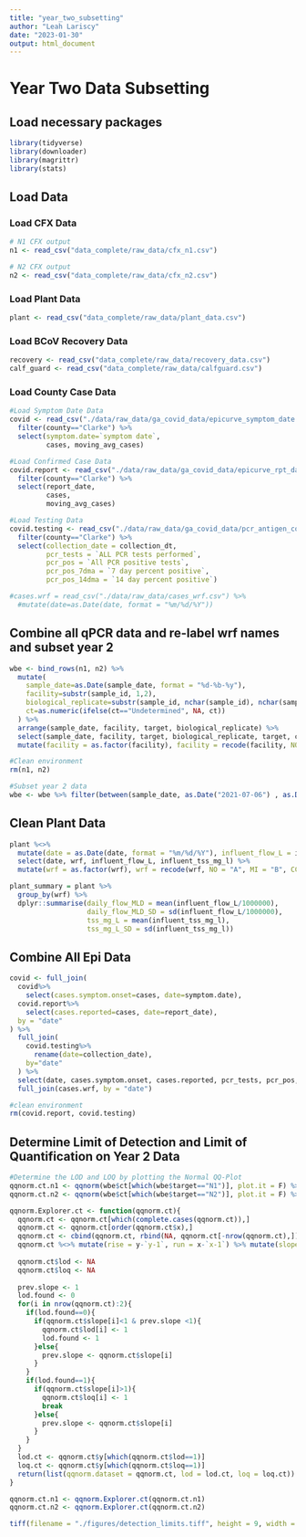 ```yaml
---
title: "year_two_subsetting"
author: "Leah Lariscy"
date: "2023-01-30"
output: html_document
---
```


# Year Two Data Subsetting

## Load necessary packages
```r
library(tidyverse)
library(downloader)
library(magrittr)
library(stats)
```
## Load Data
### Load CFX Data
```r
# N1 CFX output
n1 <- read_csv("data_complete/raw_data/cfx_n1.csv")

# N2 CFX output
n2 <- read_csv("data_complete/raw_data/cfx_n2.csv")
```
### Load Plant Data
```r
plant <- read_csv("data_complete/raw_data/plant_data.csv")
```
### Load BCoV Recovery Data
```r
recovery <- read_csv("data_complete/raw_data/recovery_data.csv")
calf_guard <- read_csv("data_complete/raw_data/calfguard.csv")
```
### Load County Case Data
```r
#Load Symptom Date Data
covid <- read_csv("./data/raw_data/ga_covid_data/epicurve_symptom_date.csv") %>% 
  filter(county=="Clarke") %>% 
  select(symptom.date=`symptom date`, 
         cases, moving_avg_cases)

#Load Confirmed Case Data
covid.report <- read_csv("./data/raw_data/ga_covid_data/epicurve_rpt_date.csv") %>% 
  filter(county=="Clarke") %>% 
  select(report_date, 
         cases, 
         moving_avg_cases)

#Load Testing Data
covid.testing <- read_csv("./data/raw_data/ga_covid_data/pcr_antigen_col.csv") %>% 
  filter(county=="Clarke") %>% 
  select(collection_date = collection_dt, 
         pcr_tests = `ALL PCR tests performed`, 
         pcr_pos = `All PCR positive tests`, 
         pcr_pos_7dma = `7 day percent positive`,
         pcr_pos_14dma = `14 day percent positive`)

#cases.wrf = read_csv("./data/raw_data/cases_wrf.csv") %>% 
  #mutate(date=as.Date(date, format = "%m/%d/%Y"))
```

## Combine all qPCR data and re-label wrf names and subset year 2
```r
wbe <- bind_rows(n1, n2) %>% 
  mutate(
    sample_date=as.Date(sample_date, format = "%d-%b-%y"), 
    facility=substr(sample_id, 1,2), 
    biological_replicate=substr(sample_id, nchar(sample_id), nchar(sample_id)), 
    ct=as.numeric(ifelse(ct=="Undetermined", NA, ct))
  ) %>% 
  arrange(sample_date, facility, target, biological_replicate) %>% 
  select(sample_date, facility, target, biological_replicate, target, collection_num, ct) %>%
  mutate(facility = as.factor(facility), facility = recode(facility, NO = "A", MI = "B", CC = "C"), facility = ordered(facility, levels = c("A", "B", "C")))

#Clean environment
rm(n1, n2)

#Subset year 2 data
wbe <- wbe %>% filter(between(sample_date, as.Date("2021-07-06") , as.Date("2022-12-21")))
```

## Clean Plant Data
```r
plant %<>% 
  mutate(date = as.Date(date, format = "%m/%d/%Y"), influent_flow_L = influent_flow_mg*1e6*231*(0.0254^3)*1000) %>%
  select(date, wrf, influent_flow_L, influent_tss_mg_l) %>% 
  mutate(wrf = as.factor(wrf), wrf = recode(wrf, NO = "A", MI = "B", CC = "C"), wrf = ordered(wrf, levels = c("A", "B", "C")))

plant_summary = plant %>% 
  group_by(wrf) %>% 
  dplyr::summarise(daily_flow_MLD = mean(influent_flow_L/1000000),
                   daily_flow_MLD_SD = sd(influent_flow_L/1000000), 
                   tss_mg_L = mean(influent_tss_mg_l), 
                   tss_mg_L_SD = sd(influent_tss_mg_l))
```

## Combine All Epi Data
```r
covid <- full_join(
  covid%>%
    select(cases.symptom.onset=cases, date=symptom.date), 
  covid.report%>%
    select(cases.reported=cases, date=report_date), 
  by = "date"
) %>% 
  full_join(
    covid.testing%>%
      rename(date=collection_date), 
    by="date"
  ) %>%
  select(date, cases.symptom.onset, cases.reported, pcr_tests, pcr_pos, pcr_pos_7dma, pcr_pos_14dma) %>% 
  full_join(cases.wrf, by = "date")

#clean environment
rm(covid.report, covid.testing)
```

## Determine Limit of Detection and Limit of Quantification on Year 2 Data
```r
#Determine the LOD and LOQ by plotting the Normal QQ-Plot
qqnorm.ct.n1 <- qqnorm(wbe$ct[which(wbe$target=="N1")], plot.it = F) %>% as.data.frame()
qqnorm.ct.n2 <- qqnorm(wbe$ct[which(wbe$target=="N2")], plot.it = F) %>% as.data.frame()

qqnorm.Explorer.ct <- function(qqnorm.ct){
  qqnorm.ct <- qqnorm.ct[which(complete.cases(qqnorm.ct)),]
  qqnorm.ct <- qqnorm.ct[order(qqnorm.ct$x),]
  qqnorm.ct <- cbind(qqnorm.ct, rbind(NA, qqnorm.ct[-nrow(qqnorm.ct),])) %>% setNames(., nm = c("x", "y", "x-1", "y-1"))
  qqnorm.ct %<>% mutate(rise = y-`y-1`, run = x-`x-1`) %>% mutate(slope = rise / run)
  
  qqnorm.ct$lod <- NA
  qqnorm.ct$loq <- NA
  
  prev.slope <- 1
  lod.found <- 0
  for(i in nrow(qqnorm.ct):2){
    if(lod.found==0){
      if(qqnorm.ct$slope[i]<1 & prev.slope <1){
        qqnorm.ct$lod[i] <- 1
        lod.found <- 1
      }else{
        prev.slope <- qqnorm.ct$slope[i]
      }
    }
    if(lod.found==1){
      if(qqnorm.ct$slope[i]>1){
        qqnorm.ct$loq[i] <- 1
        break
      }else{
        prev.slope <- qqnorm.ct$slope[i]
      }
    }
  }
  lod.ct <- qqnorm.ct$y[which(qqnorm.ct$lod==1)]
  loq.ct <- qqnorm.ct$y[which(qqnorm.ct$loq==1)]
  return(list(qqnorm.dataset = qqnorm.ct, lod = lod.ct, loq = loq.ct))
}

qqnorm.ct.n1 <- qqnorm.Explorer.ct(qqnorm.ct.n1)
qqnorm.ct.n2 <- qqnorm.Explorer.ct(qqnorm.ct.n2)

tiff(filename = "./figures/detection_limits.tiff", height = 9, width = 8, units = "in", res = 600)
```

